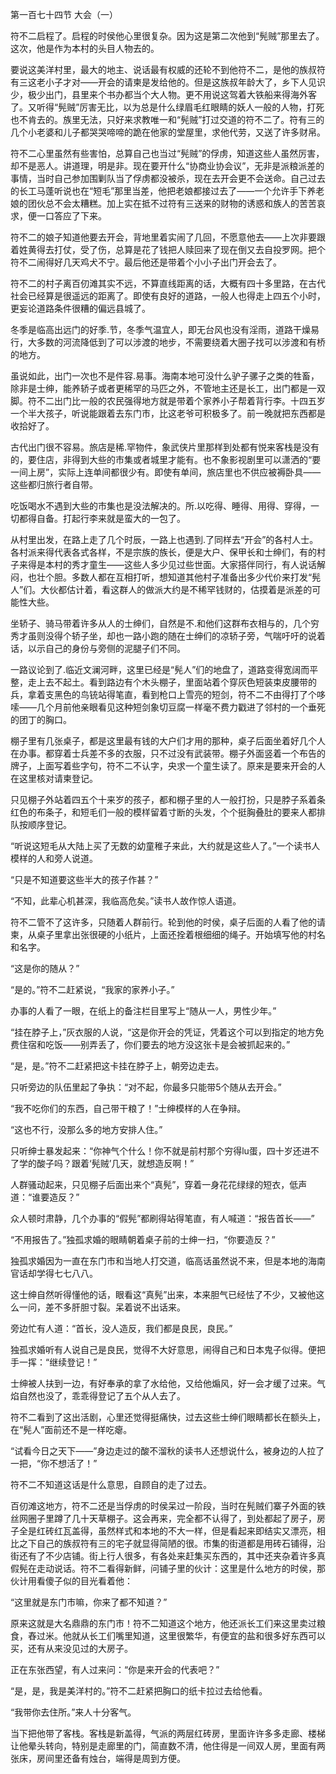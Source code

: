 

第一百七十四节 大会（一）

符不二启程了。启程的时侯他心里很复杂。因为这是第二次他到“髡贼”那里去了。这次，他是作为本村的头目人物去的。

要说这美洋村里，最大的地主、说话最有权威的还轮不到他符不二，是他的族叔符有三这老小子才对――开会的请柬是发给他的。但是这族叔年龄大了，乡下人见识少，极少出门，县里来个书办都当个大人物。更不用说这驾着大铁船来得海外客了。又听得“髡贼”厉害无比，以为总是什么绿眉毛红眼睛的妖人一般的人物，打死也不肯去的。族里无法，只好来求教唯一和“髡贼”打过交道的符不二了。符有三的几个小老婆和儿子都哭哭啼啼的跪在他家的堂屋里，求他代劳，又送了许多财帛。

符不二心里虽然有些害怕，总算自己也当过“髡贼”的俘虏，知道这些人虽然厉害，却不是恶人。讲道理，明是非。现在要开什么“协商业协会议”，无非是派粮派差的事情，当时自己参加围剿队当了俘虏都没被杀，现在去开会更不会送命。自己过去的长工马蓬听说也在“短毛”那里当差，他把老娘都接过去了――一个允许手下养老娘的团伙总不会太糟糕。加上实在抵不过符有三送来的财物的诱惑和族人的苦苦哀求，便一口答应了下来。

符不二的娘子知道他要去开会，背地里着实闹了几回，不愿意他去――上次非要跟着姓黄得去打仗，受了伤，总算是花了钱把人赎回来了现在倒又去自投罗网。把个符不二闹得好几天鸡犬不宁。最后他还是带着个小小子出门开会去了。

符不二的村子离百仞滩其实不远，不算直线距离的话，大概有四十多里路，在古代社会已经算是很遥远的距离了。即使有良好的道路，一般人也得走上四五个小时，更妄论道路条件很糟的偏远县城了。

冬季是临高出远门的好季.节，冬季气温宜人，即无台风也没有淫雨，道路干燥易行，大多数的河流降低到了可以涉渡的地步，不需要绕着大圈子找可以涉渡和有桥的地方。

虽说如此，出门一次也不是件容.易事。海南本地可没什么驴子骡子之类的牲畜，除非是士绅，能养轿子或者更稀罕的马匹之外，不管地主还是长工，出门都是一双脚。符不二出门比一般的农民强得地方就是带着个家养小子帮着背行李。十四五岁一个半大孩子，听说能跟着去东门市，比这老爷可积极多了。前一晚就把东西都是收拾好了。

古代出门很不容易。旅店是稀.罕物件，象武侠片里那样到处都有悦来客栈是没有的，要住店，非得到大些的市集或者城里才能有。也不象影视剧里可以潇洒的“要一间上房”，实际上连单间都很少有。即使有单间，旅店里也不供应被褥卧具――这些都归旅行者自带。

吃饭喝水不遇到大些的市集也是没法解决的。所.以吃得、睡得、用得、穿得，一切都得自备。打起行李来就是蛮大的一包了。

从村里出发，在路上走了几个时辰，一路上也遇到.了同样去“开会”的各村人士。各村派来得代表各式各样，不是宗族的族长，便是大户、保甲长和士绅们，有的村子来得是本村的秀才童生――这些人多少见过些世面。大家搭伴同行，有人说话解闷，也壮个胆。多数人都在互相打听，想知道其他村子准备出多少代价来打发“髡人”们。大伙都估计着，看这群人的做派大约是不稀罕钱财的，估摸着是派差的可能性大些。

坐轿子、骑马带着许多从人的士绅们，自然是不.和他们这群布衣相与的，几个穷秀才虽则没得个轿子坐，却也一路小跑的随在士绅们的凉轿子旁，气喘吁吁的说着话，以示自己的身份与旁侧的泥腿子们不同。

一路议论到了.临近文澜河畔，这里已经是“髡人”们的地盘了，道路变得宽阔而平整，走上去不起土。看到路边有个木头棚子，里面站着个穿灰色短装束皮腰带的兵，拿着支黑色的鸟铳站得笔直，看到枪口上雪亮的短剑，符不二不由得打了个哆嗦――几个月前他亲眼看见这种短剑象切豆腐一样毫不费力戳进了邻村的一个垂死的团丁的胸口。

棚子里有几张桌子，都是这里最有钱的大户们才用的那种，桌子后面坐着好几个人在办事。都穿着士兵差不多的衣服，只不过没有武装带。棚子外面竖着一个布告的牌子，上面写着些字句，符不二不认字，央求一个童生读了。原来是要来开会的人在这里核对请柬登记。

只见棚子外站着四五个十来岁的孩子，都和棚子里的人一般打扮，只是脖子系着条红色的布条子，和短毛们一般的模样留着寸断的头发，个个挺胸叠肚的要来人都排队按顺序登记。

“听说这短毛从大陆上买了无数的幼童稚子来此，大约就是这些人了。”一个读书人模样的人和旁人说道。

“只是不知道要这些半大的孩子作甚？”

“不知，此辈心机甚深，我临高危矣。”读书人故作惊人语道。

符不二管不了这许多，只随着人群前行。轮到他的时侯，桌子后面的人看了他的请柬，从桌子里拿出张很硬的小纸片，上面还拴着根细细的绳子。开始填写他的村名和名字。

“这是你的随从？”

“是的。”符不二赶紧说，“我家的家养小子。”

办事的人看了一眼，在纸上的备注栏目里写上“随从一人，男性少年。”

“挂在脖子上，”灰衣服的人说，“这是你开会的凭证，凭着这个可以到指定的地方免费住宿和吃饭――别弄丢了，你们要去的地方没这张卡是会被抓起来的。”

“是，是。”符不二赶紧把这卡挂在脖子上，朝旁边走去。

只听旁边的队伍里起了争执：“对不起，你最多只能带5个随从去开会。”

“我不吃你们的东西，自己带干粮了！”士绅模样的人在争辩。

“这也不行，没那么多的地方安排人住。”

只听绅士暴发起来：“你神气个什么！你不就是前村那个穷得lu蛋，四十岁还进不了学的酸子吗？跟着‘髡贼’几天，就想造反啊！”

人群骚动起来，只见棚子后面出来个“真髡”，穿着一身花花绿绿的短衣，低声道：“谁要造反？”

众人顿时肃静，几个办事的“假髡”都刷得站得笔直，有人喊道：“报告首长――”

“不用报告了。”独孤求婚的眼睛朝着桌子前的士绅一扫，“你要造反？”

独孤求婚因为一直在东门市和当地人打交道，临高话虽然说不来，但是本地的海南官话却学得七七八八。

这士绅自然听得懂他的话，眼看这“真髡”出来，本来胆气已经怯了不少，又被他这么一问，差不多肝胆寸裂。呆着说不出话来。

旁边忙有人道：“首长，没人造反，我们都是良民，良民。”

独孤求婚听有人说自己是良民，觉得不大好意思，闹得自己和日本鬼子似得。便把手一挥：“继续登记！”

士绅被人扶到一边，有好奉承的拿了水给他，又给他煽风，好一会才缓了过来。气焰自然也没了，乖乖得登记了五个从人去了。

符不二看到了这出活剧，心里还觉得挺痛快，过去这些士绅们眼睛都长在额头上，在“髡人”面前还不是一样吃瘪。

“试看今日之天下――”身边走过的酸不溜秋的读书人还想说什么，被身边的人拉了一把，“你不想活了！”

符不二不知道这话是什么意思，自顾自的走了过去。

百仞滩这地方，符不二还是当俘虏的时侯呆过一阶段，当时在髡贼们寨子外面的铁丝网圈子里蹲了几十天草棚子。这会再来，完全都不认得了，到处都起了房子，房子全是红砖红瓦盖得，虽然样式和本地的不大一样，但是看起来即结实又漂亮，相比之下自己的族叔符有三的宅子就显得简陋的很。市集的街道都是用砖石铺得，沿街还有了不少店铺。街上行人很多，有各处来赶集买东西的，其中还夹杂着许多真假髡在走动说话。符不二看得新鲜，问铺子里的伙计：这里是什么地方的时侯，那伙计用看傻子似的目光看着他：

“这里就是东门市嘛，你来了都不知道？”

原来这就是大名鼎鼎的东门市！符不二知道这个地方，他还派长工们来这里卖过粮食，舂过米。他就从长工们嘴里知道，这里很繁华，有便宜的盐和很多好东西可以买，还有从来没见过的大房子。

正在东张西望，有人过来问：“你是来开会的代表吧？”

“是，是，我是美洋村的。”符不二赶紧把胸口的纸卡拉过去给他看。

“我带你去住所。”来人十分客气。

当下把他带了客栈。客栈是新盖得，气派的两层红砖房，里面许许多多走廊、楼梯让他晕头转向，特别是走廊里的门，简直数不清，他住得是一间双人房，里面有两张床，房间里还备有烛台，端得是周到方便。

